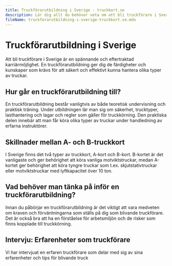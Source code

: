 ```yaml
---
title: Truckförarutbildning i Sverige - truckkort.se
description: Lär dig allt du behöver veta om att bli truckförare i Sverige.
fileName: truckforarutbildning-i-sverige-truckkort.se.mdx
---
```


# Truckförarutbildning i Sverige

Att bli truckförare i Sverige är en spännande och eftertraktad karriärmöjlighet. En truckförarutbildning ger dig de färdigheter och kunskaper som krävs för att säkert och effektivt kunna hantera olika typer av truckar.

## Hur går en truckförarutbildning till?

En truckförarutbildning består vanligtvis av både teoretisk undervisning och praktisk träning. Under utbildningen lär man sig om säkerhet, trucktyper, lasthantering och lagar och regler som gäller för truckkörning. Den praktiska delen innebär att man får köra olika typer av truckar under handledning av erfarna instruktörer.

## Skillnader mellan A- och B-truckkort

I Sverige finns det två typer av truckkort, A-kort och B-kort. B-kortet är det vanligaste och ger behörighet att köra vanliga motviktstruckar, medan A-kortet ger behörighet att köra tyngre truckar som t.ex. skjutstativtruckar eller motviktstruckar med lyftkapacitet över 10 ton.

## Vad behöver man tänka på inför en truckförarutbildning?

Innan du påbörjar en truckförarutbildning är det viktigt att vara medveten om kraven och förväntningarna som ställs på dig som blivande truckförare. Det är också bra att ha en förståelse för arbetsmiljön och de risker som finns kopplade till truckkörning.

## Intervju: Erfarenheter som truckförare

Vi har intervjuat en erfaren truckförare som delar med sig av sina erfarenheter och tips för blivande truck